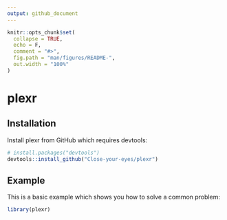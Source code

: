 ```yaml
---
output: github_document
---
```


<!-- README.md is generated from README.Rmd. Please edit that file -->

```r
knitr::opts_chunk$set(
  collapse = TRUE,
  echo = F,
  comment = "#>",
  fig.path = "man/figures/README-",
  out.width = "100%"
)
```

# plexr

<!-- badges: start -->
<!-- badges: end -->

## Installation

Install plexr from GitHub which requires devtools:

``` r
# install.packages("devtools")
devtools::install_github("Close-your-eyes/plexr")
```

## Example

This is a basic example which shows you how to solve a common problem:

```r
library(plexr)
```

